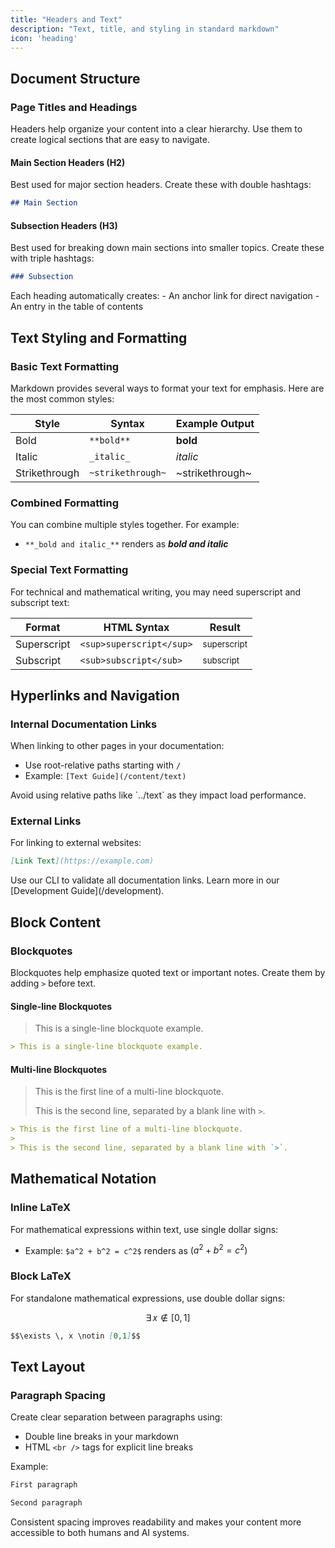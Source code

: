 ```yaml
---
title: "Headers and Text"
description: "Text, title, and styling in standard markdown"
icon: 'heading'
---
```


## Document Structure

### Page Titles and Headings

Headers help organize your content into a clear hierarchy. Use them to create logical sections that are easy to navigate.

#### Main Section Headers (H2)

Best used for major section headers. Create these with double hashtags:

```md
## Main Section
```

#### Subsection Headers (H3)

Best used for breaking down main sections into smaller topics. Create these with triple hashtags:

```md
### Subsection
```

<Tip>
Each heading automatically creates:
- An anchor link for direct navigation
- An entry in the table of contents
</Tip>

## Text Styling and Formatting

### Basic Text Formatting

Markdown provides several ways to format your text for emphasis. Here are the most common styles:

| Style         | Syntax            | Example Output   |
| ------------- | ----------------- | --------------- |
| Bold          | `**bold**`        | **bold**        |
| Italic        | `_italic_`        | _italic_        |
| Strikethrough | `~strikethrough~` | ~strikethrough~ |

### Combined Formatting

You can combine multiple styles together. For example:
- `**_bold and italic_**` renders as **_bold and italic_**

### Special Text Formatting

For technical and mathematical writing, you may need superscript and subscript text:

| Format     | HTML Syntax              | Result                 |
| ---------- | ----------------------- | ---------------------- |
| Superscript| `<sup>superscript</sup>`| <sup>superscript</sup> |
| Subscript  | `<sub>subscript</sub>`  | <sub>subscript</sub>   |

## Hyperlinks and Navigation

### Internal Documentation Links

When linking to other pages in your documentation:

- Use root-relative paths starting with `/`
- Example: `[Text Guide](/content/text)`

<Note>
Avoid using relative paths like `../text` as they impact load performance.
</Note>

### External Links

For linking to external websites:

```md
[Link Text](https://example.com)
```

<Tip>
Use our CLI to validate all documentation links. Learn more in our [Development Guide](/development).
</Tip>

## Block Content

### Blockquotes

Blockquotes help emphasize quoted text or important notes. Create them by adding `>` before text.

#### Single-line Blockquotes

> This is a single-line blockquote example.

```md
> This is a single-line blockquote example.
```

#### Multi-line Blockquotes

> This is the first line of a multi-line blockquote.
>
> This is the second line, separated by a blank line with `>`.

```md
> This is the first line of a multi-line blockquote.
>
> This is the second line, separated by a blank line with `>`.
```

## Mathematical Notation

### Inline LaTeX

For mathematical expressions within text, use single dollar signs:
- Example: `$a^2 + b^2 = c^2$` renders as $(a^2 + b^2 = c^2)$

### Block LaTeX

For standalone mathematical expressions, use double dollar signs:

$$\exists \, x \notin [0,1]$$

```md
$$\exists \, x \notin [0,1]$$
```

## Text Layout

### Paragraph Spacing

Create clear separation between paragraphs using:
- Double line breaks in your markdown
- HTML `<br />` tags for explicit line breaks

Example:
```md
First paragraph

Second paragraph
```

<Info>
Consistent spacing improves readability and makes your content more accessible to both humans and AI systems.
</Info>